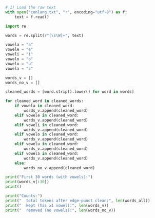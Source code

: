 ```python
# 1) Load the raw text
with open("conlang.txt", "r", encoding="utf-8") as f:
    text = f.read()

import re

words = re.split(r"[\s\W]+", text)

vowela = "a"
vowele = "e"
voweli = "i"
vowelo = "o"
vowelu = "u"
vowelɜ = "ɜ"

words_v = []
words_no_v = []

cleaned_words = [word.strip().lower() for word in words]

for cleaned_word in cleaned_words:
    if vowela in cleaned_word:
        words_v.append(cleaned_word)
    elif vowele in cleaned_word:
        words_v.append(cleaned_word)
    elif voweli in cleaned_word:
        words_v.append(cleaned_word)
    elif vowelo in cleaned_word:
        words_v.append(cleaned_word)
    elif vowelu in cleaned_word:
        words_v.append(cleaned_word)
    elif vowelɜ in cleaned_word:
        words_v.append(cleaned_word)
    else:
        words_no_v.append(cleaned_word)

print("First 30 words (with vowels):")
print(words_v[:30])
print()

print("Counts:")
print("  total tokens after edge-punct clean:", len(words_all))
print("  kept (has ≥1 vowel):", len(words_v))
print("  removed (no vowels):", len(words_no_v))
```
